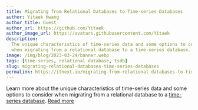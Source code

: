 ```yaml
---
title: Migrating from Relational Databases to Time-series Databases
author: Yitaek Hwang
author_title: Guest
author_url: https://github.com/Yitaek
author_image_url: https://avatars.githubusercontent.com/Yitaek
description:
  The unique characteristics of time-series data and some options to consider
  when migrating from a relational database to a time-series database.
image: /img/blog/2023-03-24/banner.webp
tags: [time-series, relational database, tsdb]
slug: migrating-relational-databases-time-series-databases
permalink: https://itnext.io/migrating-from-relational-databases-to-time-series-databases-9f059a3e34cb
---
```


Learn more about the unique characteristics of time-series data and some options
to consider when migrating from a relational database to a
[time-series database](/glossary/time-series-database/).
[Read more](https://itnext.io/migrating-from-relational-databases-to-time-series-databases-9f059a3e34cb)
